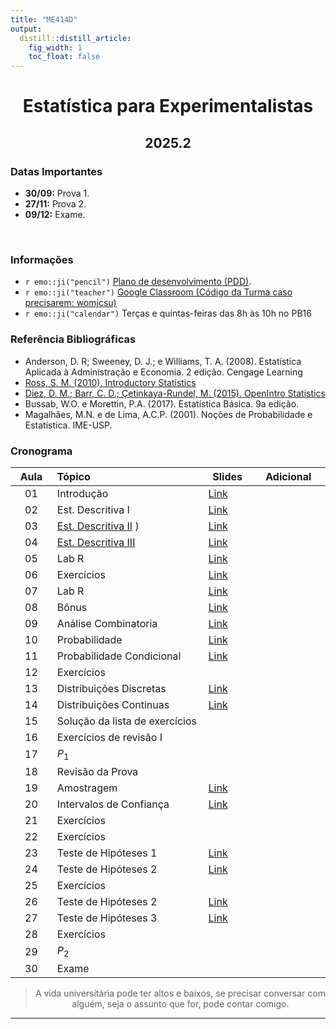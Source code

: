 ```yaml
---
title: "ME414D"
output:
  distill::distill_article: 
    fig_width: 1
    toc_float: false  
---
```


<center>

# Estatística para Experimentalistas

## 2025.2

</center>

### Datas Importantes


- **30/09:** Prova 1.
- **27/11:** Prova 2.
- **09/12:** Exame.


</br>

### Informações 

- `r emo::ji("pencil")` [Plano de desenvolvimento (PDD)](documentos/ME414D_Ementa_2025S2.pdf).
- `r emo::ji("teacher")` [Google Classroom  (Código da Turma caso precisarem: womjcsu)](https://classroom.google.com/c/Nzk4NzY1MDAyODcy?cjc=hovpkijl)
- `r emo::ji("calendar")` Terças e quintas-feiras das 8h às 10h no PB16



### Referência Bibliográficas

- Anderson, D. R; Sweeney, D. J.; e Williams, T. A. (2008). Estatística Aplicada à Administração e Economia. 2 edição. Cengage Learning
- [Ross, S. M. (2010). Introductory Statistics](http://www.sciencedirect.com/science/book/9780123743886)
- [Diez, D. M.; Barr, C. D.; Çetinkaya-Rundel, M. (2015).  OpenIntro Statistics](https://drive.google.com/file/d/0B-DHaDEbiOGkY1FCdEJFNGV1Ym8/view)
- Bussab, W.O. e Morettin, P.A. (2017). Estatística Básica. 9a edição.
- Magalhães, M.N. e de Lima, A.C.P. (2001). Noções de Probabilidade e Estatística. IME-USP.




### **Cronograma**



| Aula  | Tópico                 | Slides | Adicional  |
|:-----:|:-----------------------|--------|------------|
| 01      | Introdução    | [Link](http://me414-unicamp.github.io/aulas/slides/parte01/parte01.pdf)
| 02      | Est. Descritiva  I  | [Link](http://me414-unicamp.github.io/aulas/slides/parte02/parte02.pdf)
| 03      | [Est. Descritiva  II](https://github.com/ctruciosm/ME414-unicamp/blob/main/ME414_Aula02.pdf) )  | [Link](http://me414-unicamp.github.io/aulas/slides/parte03/parte03.pdf)
| 04    | [Est. Descritiva III](https://github.com/ctruciosm/ME414-unicamp/blob/main/ME414_Aula04.pdf) | [Link](http://me414-unicamp.github.io/aulas/slides/parte04/parte04.pdf) | 
| 05    | Lab R | [Link](https://github.com/ctruciosm/ME414-unicamp/blob/main/ME414_LabR_01.ipynb) | 
| 06    | Exercícios | [Link]() | 
| 07 | Lab R | [Link](https://github.com/ctruciosm/ME414-unicamp/blob/main/LabR02_ME414.ipynb) |
| 08 | Bônus | [Link](https://ctruciosm.github.io/ACA-228/LabR_04#1) |
| 09 | Análise Combinatoria | [Link](https://github.com/ctruciosm/ME414-unicamp/blob/main/ME414_Aula06.pdf)
| 10 | Probabilidade | [Link](https://github.com/ctruciosm/ME414-unicamp/blob/main/ME414_Aula07.pdf)
| 11 | Probabilidade Condicional | [Link](https://github.com/ctruciosm/ME414-unicamp/blob/main/ME414_Aula08.pdf)
| 12 | Exercícios | 
| 13 | Distribuições Discretas | [Link](https://github.com/ctruciosm/ME414-unicamp/blob/main/ME414_Aula09.pdf)
| 14 | Distribuições Continuas | [Link](https://github.com/ctruciosm/ME414-unicamp/blob/main/ME414_Aula10.pdf)
| 15 | Solução da lista de exercícios | 
| 16 | Exercícios de revisão I | 
| 17 | $P_1$  | 
| 18 | Revisão da Prova  |
| 19 | Amostragem | [Link](https://github.com/ctruciosm/ME414-unicamp/blob/main/ME414_Aula11.pdf) |
| 20 | Intervalos de Confiança | [Link](https://github.com/ctruciosm/ME414-unicamp/blob/main/ME414_Aula12.pdf) | 
| 21 | Exercícios |
| 22 | Exercícios|
| 23 | Teste de Hipóteses 1 | [Link](https://github.com/ctruciosm/ME414-unicamp/blob/main/ME414_Aula13.pdf)|
| 24 | Teste de Hipóteses 2 | [Link](https://github.com/ctruciosm/ME414-unicamp/blob/main/ME414_Aula14.pdf)|
| 25 | Exercícios |
| 26 | Teste de Hipóteses 2 | [Link](https://github.com/ctruciosm/ME414-unicamp/blob/main/ME414_Aula14.pdf)|
| 27 | Teste de Hipóteses 3 | [Link](https://github.com/ctruciosm/ME414-unicamp/blob/main/ME414_Aula15.pdf)|
| 28 | Exercícios |
| 29 | $P_2$ |
| 30 | Exame |




<center>


<center>

> A vida universitária pode ter altos e baixos, se precisar conversar com alguém, seja o assunto que for, pode contar comigo. 

</center>



---- 